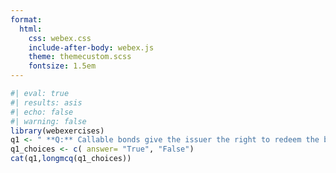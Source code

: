 ```yaml
---
format:
  html:
    css: webex.css
    include-after-body: webex.js
    theme: themecustom.scss
    fontsize: 1.5em
---
```

```r
#| eval: true
#| results: asis
#| echo: false
#| warning: false
library(webexercises)
q1 <- " **Q:** Callable bonds give the issuer the right to redeem the bonds before their maturity date, while non-callable bonds cannot be redeemed by the issuer before maturity."
q1_choices <- c( answer= "True", "False")
cat(q1,longmcq(q1_choices))
```
